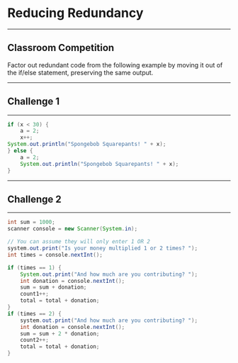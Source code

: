 
# Reducing Redundancy

---

## Classroom Competition

Factor out redundant code from the following example by moving it 
out of the if/else statement, preserving the same output.

---

## Challenge 1

---

```java
if (x < 30) { 
    a = 2; 
    x++; 
System.out.println("Spongebob Squarepants! " + x); 
} else { 
    a = 2; 
    System.out.println("Spongebob Squarepants! " + x); 
}
```

---

## Challenge 2

---

```java
int sum = 1000; 
scanner console = new Scanner(System.in);

// You can assume they will only enter 1 OR 2
system.out.print("Is your money multiplied 1 or 2 times? ");
int times = console.nextInt(); 

if (times == 1) { 
    System.out.print("And how much are you contributing? "); 
    int donation = console.nextInt(); 
    sum = sum + donation; 
    count1++; 
    total = total + donation; 
} 
if (times == 2) { 
    system.out.print("And how much are you contributing? "); 
    int donation = console.nextInt(); 
    sum = sum + 2 * donation; 
    count2++; 
    total = total + donation; 
}
```
